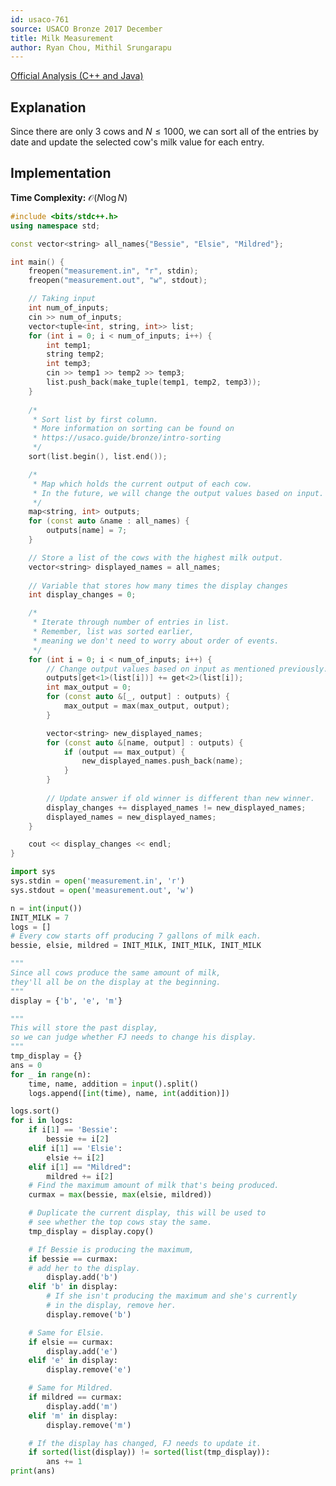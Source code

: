 ```yaml
---
id: usaco-761
source: USACO Bronze 2017 December
title: Milk Measurement
author: Ryan Chou, Mithil Srungarapu
---
```


[Official Analysis (C++ and Java)](http://www.usaco.org/current/data/sol_measurement_bronze_dec17.html)

## Explanation

Since there are only $3$ cows and $N \leq 1000$, we can sort all of the entries
by date and update the selected cow's milk value for each entry.

## Implementation

**Time Complexity:** $\mathcal{O}(N \log N)$

<LanguageSection>
<CPPSection>

```cpp
#include <bits/stdc++.h>
using namespace std;

const vector<string> all_names{"Bessie", "Elsie", "Mildred"};

int main() {
	freopen("measurement.in", "r", stdin);
	freopen("measurement.out", "w", stdout);

	// Taking input
	int num_of_inputs;
	cin >> num_of_inputs;
	vector<tuple<int, string, int>> list;
	for (int i = 0; i < num_of_inputs; i++) {
		int temp1;
		string temp2;
		int temp3;
		cin >> temp1 >> temp2 >> temp3;
		list.push_back(make_tuple(temp1, temp2, temp3));
	}
	
	/*
	 * Sort list by first column.
	 * More information on sorting can be found on
	 * https://usaco.guide/bronze/intro-sorting
	 */
	sort(list.begin(), list.end());

	/*
	 * Map which holds the current output of each cow.
	 * In the future, we will change the output values based on input.
	 */
	map<string, int> outputs;
	for (const auto &name : all_names) {
		outputs[name] = 7;
	}

	// Store a list of the cows with the highest milk output.
	vector<string> displayed_names = all_names;
	
	// Variable that stores how many times the display changes
	int display_changes = 0;

	/*
	 * Iterate through number of entries in list.
	 * Remember, list was sorted earlier,
	 * meaning we don't need to worry about order of events.
	 */
	for (int i = 0; i < num_of_inputs; i++) {
		// Change output values based on input as mentioned previously.
		outputs[get<1>(list[i])] += get<2>(list[i]);
		int max_output = 0;
		for (const auto &[_, output] : outputs) {
			max_output = max(max_output, output);
		}

		vector<string> new_displayed_names;
		for (const auto &[name, output] : outputs) {
			if (output == max_output) {
				new_displayed_names.push_back(name);
			}
		}
	
		// Update answer if old winner is different than new winner.
		display_changes += displayed_names != new_displayed_names;
		displayed_names = new_displayed_names;
	}

	cout << display_changes << endl;
}
```

</CPPSection>
<PySection>

```py
import sys
sys.stdin = open('measurement.in', 'r')
sys.stdout = open('measurement.out', 'w')

n = int(input())
INIT_MILK = 7
logs = []
# Every cow starts off producing 7 gallons of milk each.
bessie, elsie, mildred = INIT_MILK, INIT_MILK, INIT_MILK

"""
Since all cows produce the same amount of milk,
they'll all be on the display at the beginning.
"""
display = {'b', 'e', 'm'}

"""
This will store the past display,
so we can judge whether FJ needs to change his display.
"""
tmp_display = {}
ans = 0
for _ in range(n):
	time, name, addition = input().split()
	logs.append([int(time), name, int(addition)])

logs.sort()
for i in logs:
	if i[1] == 'Bessie':
		bessie += i[2]
	elif i[1] == 'Elsie':
		elsie += i[2]
	elif i[1] == "Mildred":
		mildred += i[2]
	# Find the maximum amount of milk that's being produced.
	curmax = max(bessie, max(elsie, mildred))

	# Duplicate the current display, this will be used to
	# see whether the top cows stay the same.
	tmp_display = display.copy()

	# If Bessie is producing the maximum,
	if bessie == curmax:
	# add her to the display.
		display.add('b')
	elif 'b' in display:
		# If she isn't producing the maximum and she's currently
		# in the display, remove her.
		display.remove('b')

	# Same for Elsie.
	if elsie == curmax:
		display.add('e')
	elif 'e' in display:
		display.remove('e')

	# Same for Mildred.
	if mildred == curmax:
		display.add('m')
	elif 'm' in display:
		display.remove('m')

	# If the display has changed, FJ needs to update it.
	if sorted(list(display)) != sorted(list(tmp_display)):
		ans += 1
print(ans)
```

</PySection>

</LanguageSection>
